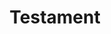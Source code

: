 ---
slug: testament 
title: Testament
categories: [rodzina]
priceId: price_1NlA0ADqWXJnMCTYe12xy6TB
draft: true
---